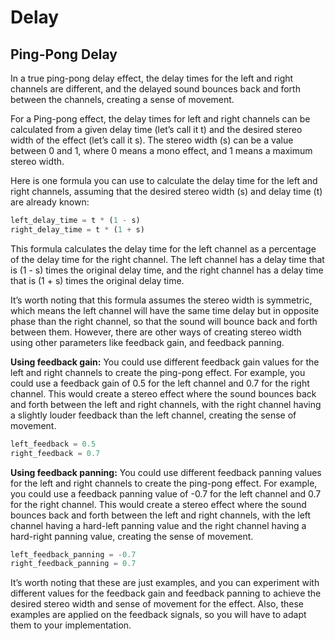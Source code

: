 # Delay

## Ping-Pong Delay

In a true ping-pong delay effect, the delay times for the left and right channels are different, and the delayed sound bounces back and forth between the channels, creating a sense of movement.

For a Ping-pong effect, the delay times for left and right channels can be calculated from a given delay time (let's call it t) and the desired stereo width of the effect (let's call it s). The stereo width (s) can be a value between 0 and 1, where 0 means a mono effect, and 1 means a maximum stereo width.

Here is one formula you can use to calculate the delay time for the left and right channels, assuming that the desired stereo width (s) and delay time (t) are already known:

```py
left_delay_time = t * (1 - s)
right_delay_time = t * (1 + s)
```

This formula calculates the delay time for the left channel as a percentage of the delay time for the right channel. The left channel has a delay time that is (1 - s) times the original delay time, and the right channel has a delay time that is (1 + s) times the original delay time.

It's worth noting that this formula assumes the stereo width is symmetric, which means the left channel will have the same time delay but in opposite phase than the right channel, so that the sound will bounce back and forth between them. However, there are other ways of creating stereo width using other parameters like feedback gain, and feedback panning.

**Using feedback gain:** You could use different feedback gain values for the left and right channels to create the ping-pong effect. For example, you could use a feedback gain of 0.5 for the left channel and 0.7 for the right channel. This would create a stereo effect where the sound bounces back and forth between the left and right channels, with the right channel having a slightly louder feedback than the left channel, creating the sense of movement.

```py
left_feedback = 0.5
right_feedback = 0.7
```

**Using feedback panning:** You could use different feedback panning values for the left and right channels to create the ping-pong effect. For example, you could use a feedback panning value of -0.7 for the left channel and 0.7 for the right channel. This would create a stereo effect where the sound bounces back and forth between the left and right channels, with the left channel having a hard-left panning value and the right channel having a hard-right panning value, creating the sense of movement.

```py
left_feedback_panning = -0.7
right_feedback_panning = 0.7
```

It's worth noting that these are just examples, and you can experiment with different values for the feedback gain and feedback panning to achieve the desired stereo width and sense of movement for the effect. Also, these examples are applied on the feedback signals, so you will have to adapt them to your implementation.
